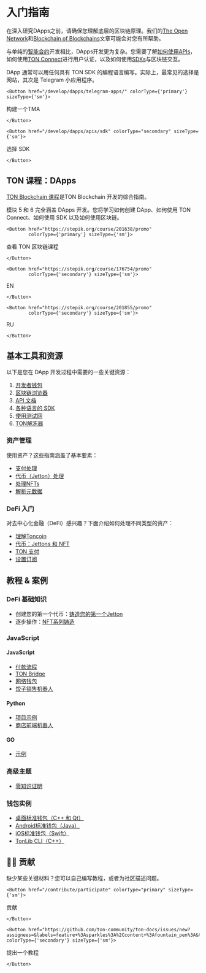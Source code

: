 
# 入门指南

在深入研究DApps之前，请确保您理解底层的区块链原理。我们的[The Open Network](/learn/introduction)和[Blockchain of Blockchains](/learn/overviews/ton-blockchain)文章可能会对您有所帮助。

与单纯的[智能合约](/develop/smart-contracts/)开发相比，DApps开发更为复杂。您需要了解[如何使用APIs](/develop/dapps/apis/)，如何使用[TON Connect](/develop/dapps/ton-connect/overview)进行用户认证，以及如何使用[SDKs](/develop/dapps/apis/sdk)与区块链交互。

DApp 通常可以用任何具有 TON SDK 的编程语言编写。实际上，最常见的选择是网站，其次是 Telegram 小应用程序。

```mdx-code-block
<Button href="/develop/dapps/telegram-apps/" colorType={'primary'} sizeType={'sm'}>
```

构建一个TMA

```mdx-code-block
</Button>
```

```mdx-code-block
<Button href="/develop/dapps/apis/sdk" colorType="secondary" sizeType={'sm'}>
```

选择 SDK

```mdx-code-block
</Button>
```

## TON 课程：DApps

[TON Blockchain 课程](https://stepik.org/course/201638/)是TON Blockchain 开发的综合指南。

模块 5 和 6 完全涵盖 DApps 开发。您将学习如何创建 DApp、如何使用 TON Connect、如何使用 SDK 以及如何使用区块链。

````mdx-code-block 
<Button href="https://stepik.org/course/201638/promo" 
        colorType={'primary'} sizeType={'sm'}>
````
查看 TON 区块链课程
````mdx-code-block 
</Button>
````
````mdx-code-block 
<Button href="https://stepik.org/course/176754/promo" 
        colorType={'secondary'} sizeType={'sm'}>
````
EN
````mdx-code-block 
</Button>
````
````mdx-code-block 
<Button href="https://stepik.org/course/201855/promo" 
        colorType={'secondary'} sizeType={'sm'}>
````
RU
````mdx-code-block 
</Button>
````

## 基本工具和资源

以下是您在 DApp 开发过程中需要的一些关键资源：

1. [开发者钱包](/participate/wallets/apps)
2. [区块链浏览器](/participate/explorers)
3. [API 文档](/develop/dapps/apis/)
4. [各种语言的 SDK](/develop/dapps/apis/sdk)
5. [使用测试网](/develop/smart-contracts/environment/testnet)
6. [TON解冻器](https://unfreezer.ton.org/)

### 资产管理

使用资产？这些指南涵盖了基本要素：

- [支付处理](/develop/dapps/asset-processing/)
- [代币（Jetton）处理](/develop/dapps/asset-processing/jettons)
- [处理NFTs](/develop/dapps/asset-processing/nft)
- [解析元数据](/develop/dapps/asset-processing/metadata)

### DeFi 入门

对去中心化金融（DeFi）感兴趣？下面介绍如何处理不同类型的资产：

- [理解Toncoin](/develop/dapps/defi/coins)
- [代币：Jettons 和 NFT](/develop/dapps/defi/tokens)
- [TON 支付](/develop/dapps/defi/ton-payments)
- [设置订阅](/develop/dapps/defi/subscriptions)

## 教程 & 案例

### DeFi 基础知识

- 创建您的第一个代币：[铸造您的第一个Jetton](/develop/dapps/tutorials/jetton-minter)
- 逐步操作：[NFT系列铸造](/develop/dapps/tutorials/collection-minting)

### JavaScript

#### JavaScript

- [付款流程](https://github.com/toncenter/examples)
- [TON Bridge](https://github.com/ton-blockchain/bridge)
- [网络钱包](https://github.com/toncenter/ton-wallet)
- [饺子销售机器人](/develop/dapps/tutorials/accept-payments-in-a-telegram-bot-js)

#### Python

- [项目示例](https://github.com/psylopunk/pytonlib/tree/main/examples)
- [商店前端机器人](/develop/dapps/tutorials/accept-payments-in-a-telegram-bot)

#### GO

- [示例](https://github.com/xssnick/tonutils-go/tree/master/example)

### 高级主题

- [零知识证明](/develop/dapps/tutorials/simple-zk-on-ton)

### 钱包实例

- [桌面标准钱包（C++ 和 Qt）](https://github.com/ton-blockchain/wallet-desktop)
- [Android标准钱包（Java）](https://github.com/ton-blockchain/wallet-android)
- [iOS标准钱包（Swift）](https://github.com/ton-blockchain/wallet-ios)
- [TonLib CLI（C++）](https://github.com/ton-blockchain/ton/blob/master/tonlib/tonlib/tonlib-cli.cpp)

## 👨‍💻 贡献

缺少某些关键材料？您可以自己编写教程，或者为社区描述问题。

```mdx-code-block
<Button href="/contribute/participate" colorType="primary" sizeType={'sm'}>
```

贡献

```mdx-code-block
</Button>
```

```mdx-code-block
<Button href="https://github.com/ton-community/ton-docs/issues/new?assignees=&labels=feature+%3Asparkles%3A%2Ccontent+%3Afountain_pen%3A&template=suggest_tutorial.yaml&title=Suggest+a+tutorial" colorType={'secondary'} sizeType={'sm'}>
```

提出一个教程

```mdx-code-block
</Button>
```
